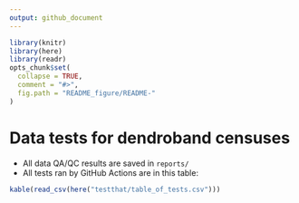 ```yaml
---
output: github_document
---
```


<!-- README.md is generated from README.Rmd. Please edit that file -->

```r
library(knitr)
library(here)
library(readr)
opts_chunk$set(
  collapse = TRUE,
  comment = "#>",
  fig.path = "README_figure/README-"
)
```


# Data tests for dendroband censuses

* All data QA/QC results are saved in `reports/`
* All tests ran by GitHub Actions are in this table:

```r
kable(read_csv(here("testthat/table_of_tests.csv")))
```

